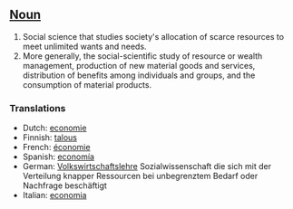 ==[[Noun]]==

#Social science that studies society's allocation of scarce resources to meet unlimited wants and needs.
#More generally, the social-scientific study of resource or wealth management, production of new material goods and services, distribution of benefits among individuals and groups, and the consumption of material products.

===Translations===
*Dutch: [[economie]]
*Finnish: [[talous]]
*French: [[économie]]
*Spanish: [[economía]]
*German: [[Volkswirtschaftslehre]] Sozialwissenschaft die sich mit der Verteilung knapper Ressourcen bei unbegrenztem Bedarf oder Nachfrage beschäftigt
*Italian: [[economia]]